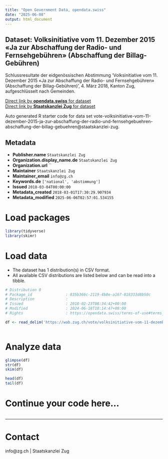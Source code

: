 ```yaml
---
title: "Open Government Data, opendata.swiss"
date: "2025-06-08"
output: html_document
---
```


## Dataset: Volksinitiative vom 11. Dezember 2015 «Ja zur Abschaffung der Radio- und Fernsehgebühren» (Abschaffung der Billag-Gebühren)

Schlussresultate der eidgenössischen Abstimmung 'Volksinitiative vom 11. Dezember 2015 «Ja zur Abschaffung der Radio- und Fernsehgebühren» (Abschaffung der Billag-Gebühren) ', 4. März 2018, Kanton Zug, aufgeschlüsselt nach Gemeinden.

[Direct link by **opendata.swiss** for dataset](https://opendata.swiss/de/dataset/volksinitiative-vom-11-dezember-2015-ja-zur-abschaffung-der-radio-und-fernsehgebuhren-abschaffu)<br>
[Direct link by **Staatskanzlei Zug** for dataset](https://wab.zug.ch/vote/volksinitiative-vom-11-dezember-2015-ja-zur-abschaffung-der-radio-und-fernsehgebuehren-abschaffung-der-billag-gebuehren/data)

Auto generated R starter code for data set vote-volksinitiative-vom-11-dezember-2015-ja-zur-abschaffung-der-radio-und-fernsehgebuehren-abschaffung-der-billag-gebuehren@staatskanzlei-zug.

## Metadata

- **Publisher.name** `Staatskanzlei Zug`
- **Organization.display_name.de** `Staatskanzlei Zug`
- **Organization.url** ``
- **Maintainer** `Staatskanzlei Zug`
- **Maintainer_email** `info@zg.ch`
- **Keywords.de** `['national', 'abstimmung']`
- **Issued** `2018-03-04T00:00:00`
- **Metadata_created** `2018-03-01T17:30:29.907934`
- **Metadata_modified** `2025-06-06T02:57:01.534155`


# Load packages

```r

library(tidyverse)
library(skimr)

```

# Load data

-   The dataset has 1 distribution(s) in CSV format.
-   All available CSV distributions are listed below and can be read into a tibble.

```r

# Distribution 0
# Package_id               : 835b366c-2119-4b8e-a167-018333d8b50c
# Description              : 
# Issued                   : 2018-02-23T08:34:42+00:00
# Modified                 : 2024-06-18T10:14:47+00:00
# Rights                   : https://opendata.swiss/terms-of-use#terms_by

df <- read_delim('https://wab.zug.ch/vote/volksinitiative-vom-11-dezember-2015-ja-zur-abschaffung-der-radio-und-fernsehgebuehren-abschaffung-der-billag-gebuehren/data-csv')



```

# Analyze data

```r

glimpse(df)
str(df)
skim(df)

head(df)
tail(df)

```

# Continue your code here...

```r

```

------------------------------------------------------------------------

# Contact

info@zg.ch | Staatskanzlei Zug
